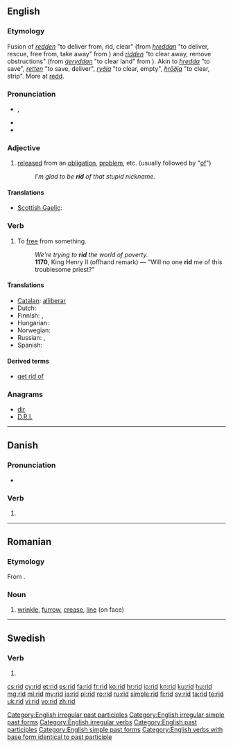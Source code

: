 {{also|riđ}}
==English==

===Etymology===
Fusion of {{etyl|enm}} ''[[redden#Middle English|redden]]'' "to deliver from, rid, clear" (from {{etyl|ang}} ''[[hreddan#Old English|hreddan]]'' "to deliver, rescue, free from, take away" from {{proto|Germanic|hradjanan|to save, deliver}}) and {{enm}} ''[[ridden#Middle English|ridden]]'' "to clear away, remove obstructions" (from {{ang}} ''[[gehryddan#Old English|ġeryddan]]'' "to clear land" from {{proto|Germanic|riudijanan|to clear}}). Akin to {{etyl|ofs|-}} ''[[hredda#Old Frisian|hredda]]'' "to save", {{etyl|de|-}} ''[[retten#German|retten]]'' "to save, deliver", {{etyl|non|-}} ''[[ryðja#Old Norse|ryðja]]'' "to clear, empty", {{non}} ''[[hróðja#Old Norse|hrōðja]]'' "to clear, strip". More at [[redd]].

===Pronunciation===
* {{IPA|/ˈrɪd/}}, {{SAMPA|/'/}}
* {{audio|en-us-rid.ogg|Audio (US)}}
* {{rhymes|ɪd}}

===Adjective===
{{en-adj|-}}

# [[released]] from an [[obligation]], [[problem]], etc. (usually followed by "[[of]]")
#: ''I’m glad to be '''rid''' of that stupid nickname.''

====Translations====
{{trans-top|released from}}
* [[Scottish Gaelic]]: {{t|gd|cuidhteas}}
{{trans-mid}}
{{trans-bottom}}

===Verb===
{{en-verb|rids|ridding|'''rid''' or '''[[ridded]]'''|'''[[rid]]''' or '''[[ridden]]'''}}

# To [[free]] from something.
#: ''We're trying to '''rid''' the world of poverty.''
#: '''1170''', King Henry II (offhand remark) — "Will no one '''rid''' me of this troublesome priest?"

====Translations====
* [[Catalan]]: [[alliberar]]
* Dutch: {{t+|nl|kwijt}}
* Finnish: {{t+|fi|vapauttaa}}, {{t+|fi|päästää}}
* Hungarian: {{t|hu|megszabadít}}
* Norwegian: {{t|no|kvitt}}
* Russian: {{t|ru|избавлять|sc=Cyrl|tr=izbavlját'}} {{impf}}, {{t|ru|избавить|sc=Cyrl|tr=izbávit'}} {{pf.}}
* Spanish: {{t-|es|liberar}}

====Derived terms====
* [[get rid of]]

===Anagrams===
* [[dir#English|dir]]
* [[D.R.I.#English|D.R.I.]]

[[Category:English irregular past participles]]
[[Category:English irregular simple past forms]]
[[Category:English irregular verbs]]
[[Category:English past participles]]
[[Category:English simple past forms]]
[[Category:English verbs with base form identical to past participle]]

----

==Danish==

===Pronunciation===
* {{IPA|/riːd/|[ʁiðˀ]|lang=da}}

===Verb===
{{infl|da|verb form}}

# {{form of|imperative|ride|lang=da}}

----

==Romanian==

===Etymology===
From {{etyl|fr|ro}} {{term|ride|lang=fr}}.

===Noun===
{{ro-noun|n|riduri}}

# [[wrinkle]], [[furrow]], [[crease]], [[line]] (on face)

----

==Swedish==

===Verb===
{{infl|sv|verb form}}

# {{sv-verb-form-imp|rida}}

[[cs:rid]]
[[cy:rid]]
[[et:rid]]
[[es:rid]]
[[fa:rid]]
[[fr:rid]]
[[ko:rid]]
[[hr:rid]]
[[io:rid]]
[[kn:rid]]
[[ku:rid]]
[[hu:rid]]
[[mg:rid]]
[[ml:rid]]
[[my:rid]]
[[ja:rid]]
[[pl:rid]]
[[ro:rid]]
[[ru:rid]]
[[simple:rid]]
[[fi:rid]]
[[sv:rid]]
[[ta:rid]]
[[te:rid]]
[[uk:rid]]
[[vi:rid]]
[[vo:rid]]
[[zh:rid]]